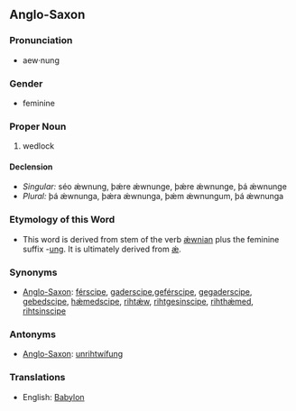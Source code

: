 ==Anglo-Saxon==

===Pronunciation===
*aew·nung

===Gender===
*feminine

===Proper Noun===
#wedlock

====Declension====
*''Singular:'' séo ǽwnung, þǽre ǽwnunge, þǽre ǽwnunge, þá ǽwnunge
*''Plural:'' þá ǽwnunga, þǽra ǽwnunga, þǽm ǽwnungum, þá ǽwnunga

===Etymology of this Word===
*This word is derived from stem of the verb [[ǽwnian]] plus the feminine suffix -[[ung]].  It is ultimately derived from [[ǽ]].

===Synonyms===
*[[Anglo-Saxon]]: [[férscipe]], [[gaderscipe]],[[geférscipe]], [[gegaderscipe]], [[gebedscipe]], [[hǽmedscipe]], [[rihtǽw]], [[rihtgesinscipe]], [[rihthǽmed]], [[rihtsinscipe]]

===Antonyms===
*[[Anglo-Saxon]]: [[unrihtwífung]]

===Translations===
*English: [[Babylon]]